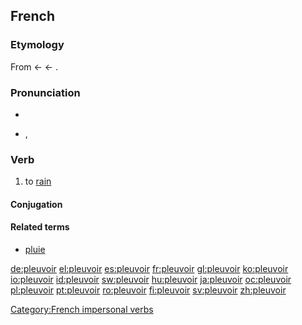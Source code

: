 ==French==

===Etymology===
From {{etyl|fro|fr}} {{term|pluveir}} ← {{etyl|VL.|fr}} {{term|plovere}} ← {{etyl|la|fr}} {{term|pluere}}.

===Pronunciation===
* {{audio|Fr-pleuvoir.ogg|audio}}
* {{IPA|/plø.vwaʁ/|lang=fr}}, {{SAMPA|/pl2.vwaR/}}

===Verb===
{{fr-verb|type=impersonal}}

# to [[rain]]

====Conjugation====
{{fr-conj-pleuvoir}}

====Related terms====
* [[pluie]]

[[Category:French impersonal verbs]]

[[de:pleuvoir]]
[[el:pleuvoir]]
[[es:pleuvoir]]
[[fr:pleuvoir]]
[[gl:pleuvoir]]
[[ko:pleuvoir]]
[[io:pleuvoir]]
[[id:pleuvoir]]
[[sw:pleuvoir]]
[[hu:pleuvoir]]
[[ja:pleuvoir]]
[[oc:pleuvoir]]
[[pl:pleuvoir]]
[[pt:pleuvoir]]
[[ro:pleuvoir]]
[[fi:pleuvoir]]
[[sv:pleuvoir]]
[[zh:pleuvoir]]